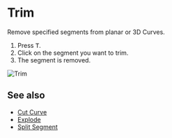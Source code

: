 
# Trim

<Reference shortcut="T" command="Trim" button="Toolbar" />

Remove specified segments from planar or 3D Curves.

1. Press <kbd>T</kbd>.
2. Click on the segment you want to trim.
3. The segment is removed.

![Trim](/img/trim.gif)

## See also
- [Cut Curve](./cut-curve)
- [Explode](./explode)
- [Split Segment](./split-segment)





